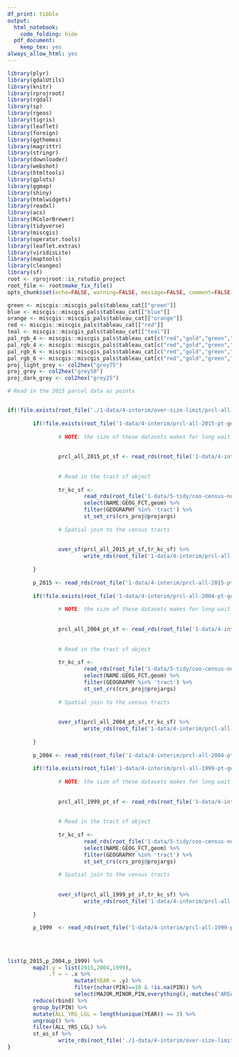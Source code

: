 ```yaml
---
df_print: tibble
output:
  html_notebook:
    code_folding: hide
  pdf_document:
    keep_tex: yes
always_allow_html: yes
---
```


```r
library(plyr)
library(gdalUtils)
library(knitr)
library(rprojroot)
library(rgdal)
library(sp)
library(rgeos)
library(tigris)
library(leaflet)
library(foreign)
library(ggthemes)
library(magrittr)
library(stringr)
library(downloader)
library(webshot)
library(htmltools)
library(gplots)
library(ggmap)
library(shiny)
library(htmlwidgets)
library(readxl)
library(acs)
library(RColorBrewer)
library(tidyverse)
library(miscgis)
library(operator.tools)
library(leaflet.extras)
library(viridisLite)
library(maptools)
library(cleangeo)
library(sf)
root <- rprojroot::is_rstudio_project
root_file <- root$make_fix_file()
opts_chunk$set(echo=FALSE, warning=FALSE, message=FALSE, comment=FALSE)
```

```r
green <- miscgis::miscgis_pals$tableau_cat[["green"]]
blue <- miscgis::miscgis_pals$tableau_cat[["blue"]]
orange <- miscgis::miscgis_pals$tableau_cat[["orange"]]
red <- miscgis::miscgis_pals$tableau_cat[["red"]]
teal <- miscgis::miscgis_pals$tableau_cat[["teal"]]
pal_rgb_4 <- miscgis::miscgis_pals$tableau_cat[c("red","gold","green","blue")] %>% unlist %>% palette()
pal_rgb_4 <- miscgis::miscgis_pals$tableau_cat[c("red","gold","green","blue")] %>% unlist %>% palette()
pal_rgb_6 <- miscgis::miscgis_pals$tableau_cat[c("red","gold","green","blue","orange","purple")] %>% unlist %>% palette()
pal_rgb_6 <- miscgis::miscgis_pals$tableau_cat[c("red","gold","green","blue","orange","purple")] %>% unlist %>% palette()
proj_light_grey <- col2hex("grey75")
proj_grey <- col2hex("grey50")
proj_dark_grey <- col2hex("grey25")
```


```r

# Read in the 2015 parcel data as points


if(!file.exists(root_file('./1-data/4-interim/over-size-limit/prcl-all-3-years-sf.rds'))){
        
        if(!file.exists(root_file('1-data/4-interim/prcl-all-2015-pt-geoid-sf.rds'))){
                
                # NOTE: the size of these datasets makes for long wait times 
                
                
                prcl_all_2015_pt_sf <- read_rds(root_file('1-data/4-interim/over-size-limit/prcl_all_2015_pt_sf.rds'))
                
                
                # Read in the tract sf object
                
                tr_kc_sf <- 
                        read_rds(root_file('1-data/5-tidy/coo-census-not-acs-all-sf.rds')) %>% 
                        select(NAME:GEOG_FCT,geom) %>% 
                        filter(GEOGRAPHY %in% 'tract') %>% 
                        st_set_crs(crs_proj@projargs)
                
                # Spatial join to the census tracts
                
                
                over_sf(prcl_all_2015_pt_sf,tr_kc_sf) %>% 
                        write_rds(root_file('1-data/4-interim/prcl-all-2015-pt-geoid-sf.rds'))
                
        }
        
        p_2015 <- read_rds(root_file('1-data/4-interim/prcl-all-2015-pt-geoid-sf.rds'))
        
        if(!file.exists(root_file('1-data/4-interim/prcl-all-2004-pt-geoid-sf.rds'))){
                
                # NOTE: the size of these datasets makes for long wait times 
                
                
                prcl_all_2004_pt_sf <- read_rds(root_file('1-data/4-interim/over-size-limit/prcl_all_2004_pt_sf.rds'))
                
                
                # Read in the tract sf object
                
                tr_kc_sf <- 
                        read_rds(root_file('1-data/5-tidy/coo-census-not-acs-all-sf.rds')) %>% 
                        select(NAME:GEOG_FCT,geom) %>% 
                        filter(GEOGRAPHY %in% 'tract') %>% 
                        st_set_crs(crs_proj@projargs)
                
                # Spatial join to the census tracts
                
                
                over_sf(prcl_all_2004_pt_sf,tr_kc_sf) %>%
                        write_rds(root_file('1-data/4-interim/prcl-all-2004-pt-geoid-sf.rds'))
                
        }
        
        p_2004 <- read_rds(root_file('1-data/4-interim/prcl-all-2004-pt-geoid-sf.rds'))
        
        if(!file.exists(root_file('1-data/4-interim/prcl-all-1999-pt-geoid-sf.rds'))){
                
                # NOTE: the size of these datasets makes for long wait times 
                
                
                prcl_all_1999_pt_sf <- read_rds(root_file('1-data/4-interim/over-size-limit/prcl_all_1999_pt_sf.rds'))
                
                
                # Read in the tract sf object
                
                tr_kc_sf <- 
                        read_rds(root_file('1-data/5-tidy/coo-census-not-acs-all-sf.rds')) %>% 
                        select(NAME:GEOG_FCT,geom) %>% 
                        filter(GEOGRAPHY %in% 'tract') %>% 
                        st_set_crs(crs_proj@projargs)
                
                # Spatial join to the census tracts
                
                
                over_sf(prcl_all_1999_pt_sf,tr_kc_sf) %>%
                        write_rds(root_file('1-data/4-interim/prcl-all-1999-pt-geoid-sf.rds'))
                
        }
        
        p_1999  <- read_rds(root_file('1-data/4-interim/prcl-all-1999-pt-geoid-sf.rds'))
        
        
        
        
list(p_2015,p_2004,p_1999) %>%
        map2(.y = list(2015,2004,1999),
             .f = ~ .x %>% 
                     mutate(YEAR = .y) %>% 
                     filter(nchar(PIN)==10 & !is.na(PIN)) %>% 
                     select(MAJOR,MINOR,PIN,everything(),-matches('AREA|PERIMETER|PARCEL|Shape'))) %>% 
        reduce(rbind) %>% 
        group_by(PIN) %>% 
        mutate(ALL_YRS_LGL = length(unique(YEAR)) == 3) %>% 
        ungroup() %>% 
        filter(ALL_YRS_LGL) %>% 
        st_as_sf %>% 
                write_rds(root_file('./1-data/4-interim/over-size-limit/prcl-all-3-years-sf.rds'))
}



```

